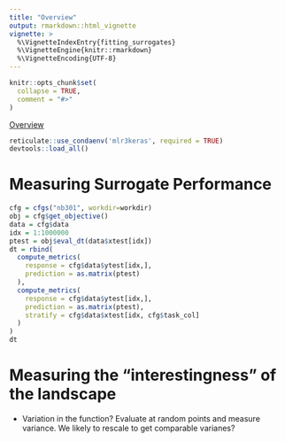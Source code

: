 ```yaml
---
title: "Overview"
output: rmarkdown::html_vignette
vignette: >
  %\VignetteIndexEntry{fitting_surrogates}
  %\VignetteEngine{knitr::rmarkdown}
  %\VignetteEncoding{UTF-8}
---
```


```r
knitr::opts_chunk$set(
  collapse = TRUE,
  comment = "#>"
)
```

[Overview](https://docs.google.com/document/d/1uVGPaO1cbMZOLOZVHXIIiDCy46sI8TkvtEMs3bO-mQo/edit?usp=sharing)

```r
reticulate::use_condaenv('mlr3keras', required = TRUE)
devtools::load_all()
```

# Measuring Surrogate Performance

```r
cfg = cfgs("nb301", workdir=workdir)
obj = cfg$get_objective()
data = cfg$data
idx = 1:1000000
ptest = obj$eval_dt(data$xtest[idx])
dt = rbind(
  compute_metrics(
    response = cfg$data$ytest[idx,],
    prediction = as.matrix(ptest)
  ),
  compute_metrics(
    response = cfg$data$ytest[idx,],
    prediction = as.matrix(ptest),
    stratify = cfg$data$xtest[idx, cfg$task_col]
  )
)
dt
```

# Measuring the "interestingness" of the landscape

 - Variation in the function?
   Evaluate at random points and measure variance.
   We likely to rescale to get comparable varianes?
